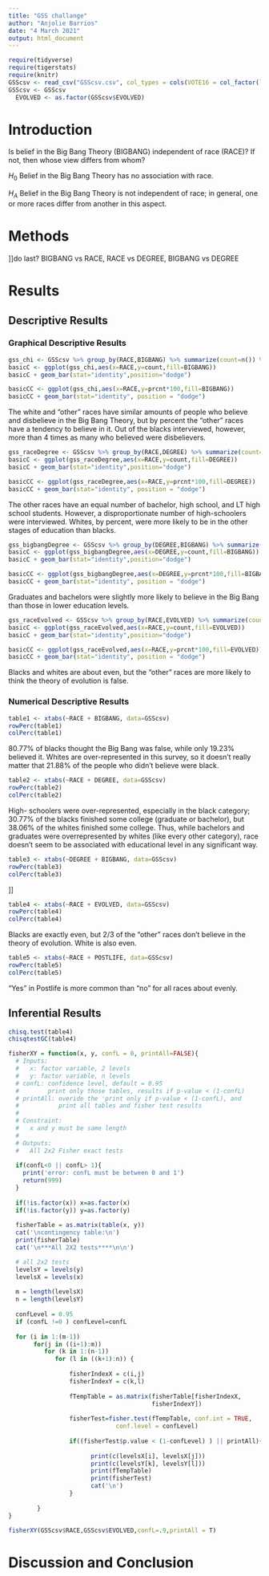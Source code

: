 ```yaml
---
title: "GSS challange"
author: "Anjolie Barrios"
date: "4 March 2021"
output: html_document
---
```


```r
require(tidyverse)
require(tigerstats)
require(knitr)
GSScsv <- read_csv("GSScsv.csv", col_types = cols(VOTE16 = col_factor(levels = c("Voted", "Did not vote")), RACE = col_factor(levels = c("BLACK", "WHITE", "OTHER"))))
GSScsv <- GSScsv 
  EVOLVED <- as.factor(GSScsv$EVOLVED)
```

# Introduction

<!--In this section you explain what you are trying to show.  Where did the data come from?  What is the research or other question you are trying to answer?.  If you skimp in this section expect to be marked down in your grade. Paint a picture of the project a couple of paragraphs is expected!-->

Is belief in the Big Bang Theory (BIGBANG) independent of race (RACE)?
If not, then whose view differs from whom? 

$H_0$ Belief in the Big Bang Theory has no association with race.  
  
$H_A$ Belief in the Big Bang Theory is not independent of race; in general, one or more races differ from another in this aspect.  

# Methods
]]do last? BIGBANG vs RACE, RACE vs DEGREE, BIGBANG vs DEGREE
<!--Decide on your methods:  use "variable analysis" or other appropriate descriptors.  Make sure to choose at least one graphical method and at least one numerical method. Discuss what data manipulations may be needed for example subsetting or other binning procedures and what sort of graphical displays and inferential tools will be used!-->

# Results

<!--Divide this section into two sub-sections:  One for your descriptive  results and one for your inferential results.!-->

## Descriptive Results

### Graphical Descriptive Results
```r
gss_chi <- GSScsv %>% group_by(RACE,BIGBANG) %>% summarize(count=n()) %>% mutate(prcnt=count/sum(count))
basicC <- ggplot(gss_chi,aes(x=RACE,y=count,fill=BIGBANG))
basicC + geom_bar(stat="identity",position="dodge")

basicCC <- ggplot(gss_chi,aes(x=RACE,y=prcnt*100,fill=BIGBANG)) 
basicCC + geom_bar(stat="identity", position = "dodge")
```
  
The white and "other" races have similar amounts of people who believe and disbelieve in the Big Bang Theory, but by percent the "other" races have a tendency to believe in it. Out of the blacks interviewed, however, more than 4 times as many who believed were disbelievers.  
```r
gss_raceDegree <- GSScsv %>% group_by(RACE,DEGREE) %>% summarize(count=n()) %>% mutate(prcnt=count/sum(count))
basicC <- ggplot(gss_raceDegree,aes(x=RACE,y=count,fill=DEGREE))
basicC + geom_bar(stat="identity",position="dodge")

basicCC <- ggplot(gss_raceDegree,aes(x=RACE,y=prcnt*100,fill=DEGREE)) 
basicCC + geom_bar(stat="identity", position = "dodge")
```
  
The other races have an equal number of bachelor, high school, and LT high school students. However, a disproportionate number of high-schoolers were interviewed. Whites, by percent, were more likely to be in the other stages of education than blacks. 
```r
gss_bigbangDegree <- GSScsv %>% group_by(DEGREE,BIGBANG) %>% summarize(count=n()) %>% mutate(prcnt=count/sum(count))
basicC <- ggplot(gss_bigbangDegree,aes(x=DEGREE,y=count,fill=BIGBANG))
basicC + geom_bar(stat="identity",position="dodge")

basicCC <- ggplot(gss_bigbangDegree,aes(x=DEGREE,y=prcnt*100,fill=BIGBANG)) 
basicCC + geom_bar(stat="identity", position = "dodge")
```
  
Graduates and bachelors were slightly more likely to believe in the Big Bang than those in lower education levels.  
```r
gss_raceEvolved <- GSScsv %>% group_by(RACE,EVOLVED) %>% summarize(count=n()) %>% mutate(prcnt=count/sum(count))
basicC <- ggplot(gss_raceEvolved,aes(x=RACE,y=count,fill=EVOLVED))
basicC + geom_bar(stat="identity",position="dodge")

basicCC <- ggplot(gss_raceEvolved,aes(x=RACE,y=prcnt*100,fill=EVOLVED)) 
basicCC + geom_bar(stat="identity", position = "dodge")
```  
  
Blacks and whites are about even, but the "other" races are more likely to think the theory of evolution is false.  
<!--Graphical results here.  Make sure to show your code.  Provide appropriate labels for axes, giving units if possible, and provide a good title for the graph, too.  Use the graphical results to describe the patterns if any that exist in the data as focused toward the research question. Bottom line is to explain the features of the graph that are relevant to conforming or departing to what is expected by your null hypothesis !-->

### Numerical Descriptive Results
```r
table1 <- xtabs(~RACE + BIGBANG, data=GSScsv)
rowPerc(table1)
colPerc(table1)
```  
80.77% of blacks thought the Big Bang was false, while only 19.23% believed it. Whites are over-represented in this survey, so it doesn't really matter that 21.88% of the people who didn't believe were black. 
```r
table2 <- xtabs(~RACE + DEGREE, data=GSScsv)
rowPerc(table2)
colPerc(table2)
```  
High- schoolers were over-represented, especially in the black category; 30.77% of the blacks finished some college (graduate or bachelor), but 38.06% of the whites finished some college. Thus, while bachelors and graduates were overrepresented by whites (like every other category), race doesn't seem to be associated with educational level in any significant way.  
```r
table3 <- xtabs(~DEGREE + BIGBANG, data=GSScsv)
rowPerc(table3)
colPerc(table3)
```  
]]
```r
table4 <- xtabs(~RACE + EVOLVED, data=GSScsv)
rowPerc(table4)
colPerc(table4)
```
Blacks are exactly even, but 2/3 of the "other" races don't believe in the theory of evolution. White is also even.  
```r
table5 <- xtabs(~RACE + POSTLIFE, data=GSScsv)
rowPerc(table5)
colPerc(table5)
```
"Yes" in Postlife is more common than "no" for all races about evenly.  
<!--Numerical results go here. Use the numerical results to describe the patterns if any that exist in the data as focused toward the research question!-->

## Inferential Results
```r
chisq.test(table4)
chisqtestGC(table4)
```
```r
fisherXY = function(x, y, confL = 0, printAll=FALSE){
  # Inputs: 
  #   x: factor variable, 2 levels
  #   y: factor variable, n levels
  # confL: confidence level, default = 0.95
  #        print only those tables, results if p-value < (1-confL)
  # printAll: overide the 'print only if p-value < (1-confL), and
  #           print all tables and fisher test results
  #
  # Constraint:
  #   x and y must be same length
  #
  # Outputs:
  #   All 2x2 Fisher exact tests
  
  if(confL<0 || confL> 1){
    print('error: confL must be between 0 and 1')
    return(999)
  }
  
  if(!is.factor(x)) x=as.factor(x)
  if(!is.factor(y)) y=as.factor(y)
  
  fisherTable = as.matrix(table(x, y))
  cat('\ncontingency table:\n')
  print(fisherTable)
  cat('\n***All 2X2 tests****\n\n')

  # all 2x2 tests
  levelsY = levels(y)
  levelsX = levels(x)
  
  m = length(levelsX)
  n = length(levelsY)
  
  confLevel = 0.95
  if (confL !=0 ) confLevel=confL
  
  for (i in 1:(m-1))
       for(j in ((i+1):m))
          for (k in 1:(n-1))
             for (l in ((k+1):n)) {
                
                 fisherIndexX = c(i,j)
                 fisherIndexY = c(k,l)
                 
                 fTempTable = as.matrix(fisherTable[fisherIndexX,
                                        fisherIndexY])
                 
                 fisherTest=fisher.test(fTempTable, conf.int = TRUE, 
                              conf.level = confLevel)
                 
                 if((fisherTest$p.value < (1-confLevel) ) || printAll){
                   
                       print(c(levelsX[i], levelsX[j]))
                       print(c(levelsY[k], levelsY[l]))
                       print(fTempTable)
                       print(fisherTest)
                       cat('\n')
                 }
                 
        }
}

```
```r
fisherXY(GSScsv$RACE,GSScsv$EVOLVED,confL=.9,printAll = T)
```
<!--State hypothesis clearly.  Make sure your discussion of the inferential test covers all the aspects that the test output produces, such as test statistic, p-value etc.  Make a decision about the null hypothesis, explain the assumptions on which the selected test/procedure was based, and why the chosen procedure satisfys the assumptions and is appropriate to answer the research question!-->


# Discussion and Conclusion

<!--Discussion and conclusion here.  If you found a relationship be sure to consider whether the relationship occurs because one of the variavbles causes the other, or whether they perhasps are related for some other reason.  Watch the chapter 6 videos from the GeorgeTown videos collection.!-->
